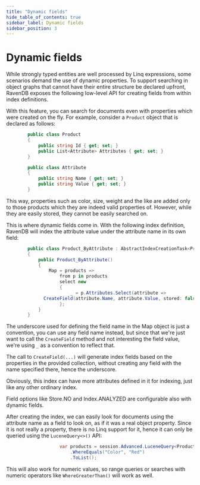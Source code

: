 ```yaml
---
title: "Dynamic fields"
hide_table_of_contents: true
sidebar_label: Dynamic fields
sidebar_position: 3
---
```



# Dynamic fields

While strongly typed entities are well processed by Linq expressions, some scenarios demand the use of dynamic properties. To support searching in object graphs that cannot have their entire structure be declared upfront, RavenDB exposes the following low-level API for creating fields from within index definitions.

With this feature, you can search for documents even with properties which were created on the fly. For example, consider a `Product` object that is declared as follows:

```csharp 
		public class Product
		{
			public string Id { get; set; }
			public List<Attribute> Attributes { get; set; }
		}

		public class Attribute
		{
			public string Name { get; set; }
			public string Value { get; set; }
		}
```

This way, properties such as color, size, weight and the like are added only to those products which they are indeed valid properties of. However, while they are easily stored, they cannot be easily searched on.

This is where dynamic fields come in. With the following index definition, RavenDB will index the attribute value under the attribute name in its own field:

```csharp 
		public class Product_ByAttribute : AbstractIndexCreationTask<Product>
		{
			public Product_ByAttribute()
			{
				Map = products =>
					from p in products
					select new
					{
						_ = p.Attributes.Select(attribute =>
              CreateField(attribute.Name, attribute.Value, stored: false, analyzed: true))
					};
			}
		}
```

The underscore used for defining the field name in the Map object is just a convention, you can use any field name instead, but since that we're just want to call the `CreateField` method and not interesting the field value, we're using `_` as a convention to reflect that.

The call to `CreateField(...)` will generate index fields based on the properties in the provided collection, without creating any field with the name specified there, hence the underscore.

Obviously, this index can have more attributes defined in it for indexing, just like any other ordinary index.

<Admonition type="info" title="">
Field options like Store.NO and Index.ANALYZED are configurable also with dynamic fields.
</Admonition>

After creating the index, we can easily look for documents using the attribute name as a field to look on, as if it was a real object property. Since it is not really a property, there is no Linq support for it, hence it can only be queried using the `LuceneQuery<>()` API:

```csharp 
					var products = session.Advanced.LuceneQuery<Product>("Product/ByAttribute")
						.WhereEquals("Color", "Red")
						.ToList();
```

This will also work for numeric values, so range queries or searches with numeric operators like `WhereGreaterThan()` will work as well.
